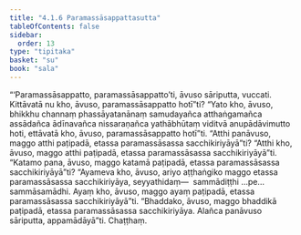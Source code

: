 ```yaml
---
title: "4.1.6 Paramassāsappattasutta"
tableOfContents: false
sidebar:
  order: 13
type: "tipitaka"
basket: "su"
book: "sala"
---
```



<DynamicBreadcrumb />

<Division number="319" book="sala" bookNo="13" page="449">

<Paragraph number="1338" book="sala">
“‘Paramassāsappatto, paramassāsappatto’ti, āvuso sāriputta, vuccati. Kittāvatā nu kho, āvuso, paramassāsappatto hotī”ti? “Yato kho, āvuso, bhikkhu channaṃ phassāyatanānaṃ samudayañca atthaṅgamañca assādañca ādīnavañca nissaraṇañca yathābhūtaṃ viditvā anupādāvimutto hoti, ettāvatā kho, āvuso, paramassāsappatto hotī”ti. “Atthi panāvuso, maggo atthi paṭipadā, etassa paramassāsassa sacchikiriyāyā”ti? “Atthi kho, āvuso, maggo atthi paṭipadā, etassa paramassāsassa sacchikiriyāyā”ti. “Katamo pana, āvuso, maggo katamā paṭipadā, etassa paramassāsassa sacchikiriyāyā”ti? “Ayameva kho, āvuso, ariyo aṭṭhaṅgiko maggo etassa paramassāsassa sacchikiriyāya, seyyathidaṃ—  sammādiṭṭhi …pe…  sammāsamādhi. Ayaṃ kho, āvuso, maggo ayaṃ paṭipadā, etassa paramassāsassa sacchikiriyāyā”ti. “Bhaddako, āvuso, maggo bhaddikā paṭipadā, etassa paramassāsassa sacchikiriyāya. Alañca panāvuso sāriputta, appamādāyā”ti.

</Paragraph>
</Division>

<Paragraph number="1339" type="center" book="sala">
Chaṭṭhaṃ.
</Paragraph>